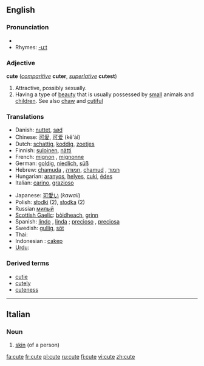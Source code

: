 ==English==

===Pronunciation===
*{{audio|en-us-cute.ogg|Audio (US)}}
*Rhymes: [[Rhymes:English:-uːt|-uːt]]

===Adjective===
'''cute''' (''[[comparitive]]'' '''cuter''', ''[[superlative]]'' '''cutest''')
#Attractive, possibly sexually.
#Having a type of [[beauty]] that is usually possessed by [[small]] animals and [[children]]. See also [[chaw]] and [[cutiful]]

===Translations===
{{top}}
*Danish: [[nuttet]], [[sød]]
*Chinese: [[可愛]], [[可爱]] (kě'ài)
*Dutch: [[schattig]], [[koddig]], [[zoetjes]]
*Finnish: [[suloinen]], [[nätti]]
*French: [[mignon]] {{m}}, [[mignonne]] {{f}}
*German: [[goldig]], [[niedlich]], [[süß]]
*Hebrew: [[chamuda]] {{f}}, [[חמודה]], [[chamud]] {{m}}, [[חמוד]]
*Hungarian: [[aranyos]], [[helyes]], [[cuki]], [[édes]]
*Italian: [[carino]], [[grazioso]]
{{mid}}
*Japanese: [[可愛い]] (''kawaii'')
*Polish: [[słodki]] {{m}} (2), [[słodka]] {{f}} (2)
*Russian [[милый]]
*[[Scottish Gaelic]]: [[bòidheach]], [[grinn]]
*Spanish: [[lindo]] {{m}}, [[linda]] {{f}}; [[precioso]] {{m}}, [[preciosa]] {{f}}
*Swedish: [[gullig]], [[söt]]
*Thai: {{THchar|[[น่ารัก]]}}
*Indonesian : [[cakep]]
*[[Urdu]]: {{URchar|[[معصوم]]}}
{{bottom}}

===Derived terms===
*[[cutie]]
*[[cutely]]
*[[cuteness]]

----

==Italian==

===Noun===
{{it-noun|cut|f|e|i}}

# [[skin]] (of a person)

[[fa:cute]]
[[fr:cute]]
[[pl:cute]]
[[ru:cute]]
[[fi:cute]]
[[vi:cute]]
[[zh:cute]]